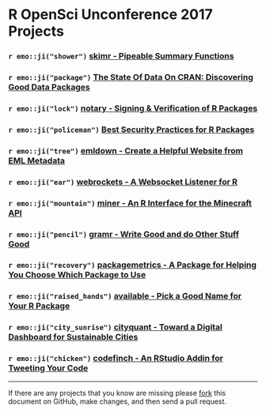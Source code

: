 # R OpenSci Unconference 2017 Projects

### `r emo::ji("shower")` [skimr - Pipeable Summary Functions](https://github.com/ropenscilabs/skimr)

### `r emo::ji("package")` [The State Of Data On CRAN: Discovering Good Data Packages](https://github.com/ropenscilabs/data-packages)

### `r emo::ji("lock")` [notary - Signing & Verification of R Packages](https://github.com/ropenscilabs/notary)

### `r emo::ji("policeman")` [Best Security Practices for R Packages](https://github.com/ropenscilabs/r-security-practices)

### `r emo::ji("tree")` [emldown - Create a Helpful Website from EML Metadata](https://github.com/ropenscilabs/emldown)

### `r emo::ji("ear")` [webrockets - A Websocket Listener for R](https://github.com/ropenscilabs/webrockets)

### `r emo::ji("mountain")` [miner - An R Interface for the Minecraft API](https://github.com/ROpenSciLabs/miner)

### `r emo::ji("pencil")` [gramr - Write Good and do Other Stuff Good](https://github.com/ropenscilabs/gramr)

### `r emo::ji("recovery")` [packagemetrics - A Package for Helping You Choose Which Package to Use](https://github.com/ropenscilabs/packagemetrics)

### `r emo::ji("raised_hands")` [available - Pick a Good Name for Your R Package](https://github.com/ropenscilabs/available)

### `r emo::ji("city_sunrise")` [cityquant - Toward a Digital Dashboard for Sustainable Cities](https://github.com/ropenscilabs/cityquant)

### `r emo::ji("chicken")` [codefinch - An RStudio Addin for Tweeting Your Code](https://github.com/ropenscilabs/codefinch)

---

If there are any projects that you know are missing please
[fork](https://github.com/ropenscilabs/runconf17-projects) 
this document on GitHub, make changes, and then send a pull
request.